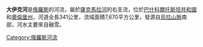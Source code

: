 {{Infobox River 
  | river_name =大伊克河
  | image_name = Beach on Bol'shoy Ik.jpg
  | caption =
  | origin = [[烏拉山脈|烏拉山脈]]南部
  | mouth = [[薩克馬拉河|薩克馬拉河]]
  | basin_countries = {{flag|Russia}}
  | length = 341 km
  | elevation = 
  | mouth_elevation = 
  | discharge = 61,0 m³/s 
  | watershed = 7,670 km² 
}}

'''大伊克河'''是[[俄羅斯|俄羅斯]]的河流，屬於[[薩克馬拉河|薩克馬拉河]]的右支流，位於[[巴什科爾托斯坦共和國|巴什科爾托斯坦共和國]]和[[奧倫堡州|奧倫堡州]]，河道全長341公里，流域面積7,670平方公里，發源自[[烏拉山脈|烏拉山脈]]南部，河水主要來自融雪。

{{Russia-geo-stub}}

{{Coord|51|49|24|N|56|23|22|E|region:RU_type:river_source:kolossus-ruwiki|display=title}}

[[Category:俄羅斯河流|Category:俄羅斯河流]]